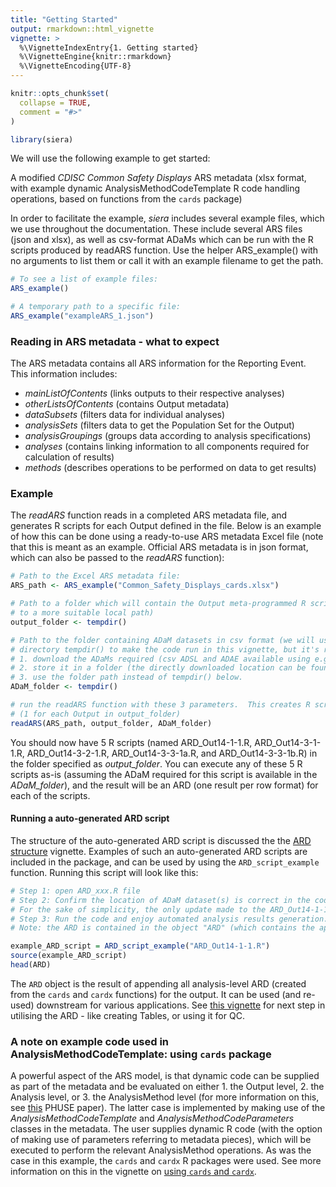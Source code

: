 ```yaml
---
title: "Getting Started"
output: rmarkdown::html_vignette
vignette: >
  %\VignetteIndexEntry{1. Getting started}
  %\VignetteEngine{knitr::rmarkdown}
  %\VignetteEncoding{UTF-8}
---
```


```r
knitr::opts_chunk$set(
  collapse = TRUE,
  comment = "#>"
)
```

```r
library(siera)
```

We will use the following example to get started:

A modified *CDISC Common Safety Displays* ARS metadata (xlsx format, with example dynamic AnalysisMethodCodeTemplate R code handling operations, based on functions from the `cards` package)

In order to facilitate the example, _siera_ includes several example files, which we use throughout the documentation.  These include several ARS files (json and xlsx), as well as csv-format ADaMs which can be run with the R scripts produced by readARS function. Use the helper ARS_example() with no arguments to list them or call it with an example filename to get the path.

```r
# To see a list of example files:
ARS_example()

# A temporary path to a specific file:
ARS_example("exampleARS_1.json")
```

### Reading in ARS metadata - what to expect

The ARS metadata contains all ARS information for the Reporting Event. This information includes:

- _mainListOfContents_ (links outputs to their respective analyses)
- _otherListsOfContents_ (contains Output metadata)
- _dataSubsets_ (filters data for individual analyses)
- _analysisSets_ (filters data to get the Population Set for the Output)
- _analysisGroupings_ (groups data according to analysis specifications)
- _analyses_ (contains linking information to all components required for calculation of results)
- _methods_ (describes operations to be performed on data to get results)



### Example 

The _readARS_ function reads in a completed ARS metadata file, and generates R scripts for each Output defined in the file.  Below is an example of how this can be done using a ready-to-use ARS metadata Excel file (note that this is meant as an example.  Official ARS metadata is in json format, which can also be passed to the _readARS_ function):

```r

# Path to the Excel ARS metadata file: 
ARS_path <- ARS_example("Common_Safety_Displays_cards.xlsx")

# Path to a folder which will contain the Output meta-programmed R scripts (recommended to update
# to a more suitable local path)
output_folder <- tempdir()

# Path to the folder containing ADaM datasets in csv format (we will use temporary 
# directory tempdir() to make the code run in this vignette, but it's recommended to 
# 1. download the ADaMs required (csv ADSL and ADAE available using e.g. ARS_example("ADSL.csv"))
# 2. store it in a folder (the directly downloaded location can be found using dirname(ARS_example("ADSL.csv")), for example.  Use this location, or manually store the ADaM somewhere else)
# 3. use the folder path instead of tempdir() below.
ADaM_folder <- tempdir()

# run the readARS function with these 3 parameters.  This creates R scripts 
# (1 for each Output in output_folder)
readARS(ARS_path, output_folder, ADaM_folder)
```

You should now have 5 R scripts (named ARD_Out14-1-1.R, ARD_Out14-3-1-1.R, ARD_Out14-3-2-1.R, ARD_Out14-3-3-1a.R, and ARD_Out14-3-3-1b.R) in the folder specified as _output_folder_.  You can execute any of these 5 R scripts as-is (assuming the ADaM required for this script is available in the _ADaM_folder_), and the result will be an ARD (one result per row format) for each of the scripts.  

#### Running a auto-generated ARD script
The structure of the auto-generated ARD script is discussed the the [ARD structure](ARD_script_structure.html) vignette.  Examples of such an auto-generated ARD scripts are included in the package, and can be used by using the `ARD_script_example` function. Running this script will look like this:

```r

# Step 1: open ARD_xxx.R file
# Step 2: Confirm the location of ADaM dataset(s) is correct in the code section "Load ADaM".  
# For the sake of simplicity, the only update made to the ARD_Out14-1-1.R script was to point to the ADaM folder to ARS_example("ADSL.csv")
# Step 3: Run the code and enjoy automated analysis results generation. 
# Note: the ARD is contained in the object "ARD" (which contains the appended) mini-ARDs from all individual Analyses ARDs.

example_ARD_script = ARD_script_example("ARD_Out14-1-1.R")
source(example_ARD_script)
head(ARD)
```

The `ARD` object is the result of appending all analysis-level ARD (created from the `cards` and `cardx` functions) for the output.  It can be used (and re-used) downstream for various applications.  See [this vignette](apply-ARD.html) for next step in utilising the ARD - like creating Tables, or using it for QC.

### A note on example code used in AnalysisMethodCodeTemplate: using `cards` package

A powerful aspect of the ARS model, is that dynamic code can be supplied as part of the metadata and be evaluated on either 1. the Output level, 2. the Analysis level, or 3. the AnalysisMethod level (for more information on this, see [this](https://www.lexjansen.com/phuse-us/2025/ds/PAP_DS09.pdf) PHUSE paper).  The latter case is implemented by making use of the _AnalysisMethodCodeTemplate_ and _AnalysisMethodCodeParameters_ classes in the metadata.  The user supplies dynamic R code (with the option of making use of parameters referring to metadata pieces), which will be executed to perform the relevant AnalysisMethod operations.  As was the case in this example, the `cards` and `cardx` R packages were used. See more information on this in the vignette on [using `cards` and `cardx`](using-cards.html).
